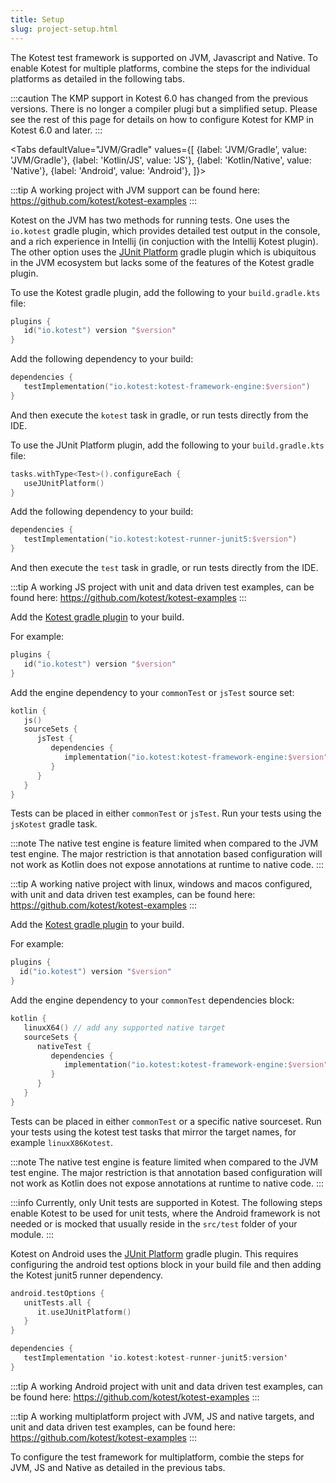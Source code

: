 ```yaml
---
title: Setup
slug: project-setup.html
---
```





The Kotest test framework is supported on JVM, Javascript and Native.
To enable Kotest for multiple platforms, combine the steps for the individual platforms as detailed in the following tabs.

:::caution
The KMP support in Kotest 6.0 has changed from the previous versions. There is no longer a compiler plugi but a simplified setup.
Please see the rest of this page for details on how to configure Kotest for KMP in Kotest 6.0 and later.
:::

<Tabs
defaultValue="JVM/Gradle"
values={[
{label: 'JVM/Gradle', value: 'JVM/Gradle'},
{label: 'Kotlin/JS', value: 'JS'},
{label: 'Kotlin/Native', value: 'Native'},
{label: 'Android', value: 'Android'},
]}>
<TabItem value="JVM/Gradle">

:::tip
A working project with JVM support can be found here:
https://github.com/kotest/kotest-examples
:::

Kotest on the JVM has two methods for running tests. One uses the `io.kotest` gradle plugin, which provides detailed test output in the console, and a rich experience in Intellij (in conjuction with the Intellij Kotest plugin).
The other option uses the [JUnit Platform](https://junit.org/junit5/docs/current/user-guide/#running-tests-build-gradle) gradle plugin which is ubiquitous in the JVM ecosystem but lacks some of the features of the Kotest gradle plugin.

To use the Kotest gradle plugin, add the following to your `build.gradle.kts` file:

```kotlin
plugins {
   id("io.kotest") version "$version"
}
```

Add the following dependency to your build:

```kotlin
dependencies {
   testImplementation("io.kotest:kotest-framework-engine:$version")
}
```

And then execute the `kotest` task in gradle, or run tests directly from the IDE.

To use the JUnit Platform plugin, add the following to your `build.gradle.kts` file:

```kotlin
tasks.withType<Test>().configureEach {
   useJUnitPlatform()
}
```

Add the following dependency to your build:

```kotlin
dependencies {
   testImplementation("io.kotest:kotest-runner-junit5:$version")
}
```

And then execute the `test` task in gradle, or run tests directly from the IDE.

   </TabItem>
   <TabItem value="JS">

:::tip
A working JS project with unit and data driven test examples, can be found here:
https://github.com/kotest/kotest-examples
:::

Add the [Kotest gradle plugin](https://plugins.gradle.org/plugin/io.kotest) to your build.

For example:

```kotlin
plugins {
   id("io.kotest") version "$version"
}
```

Add the engine dependency to your `commonTest` or `jsTest` source set:

```kotlin
kotlin {
   js()
   sourceSets {
      jsTest {
         dependencies {
            implementation("io.kotest:kotest-framework-engine:$version")
         }
      }
   }
}
```

Tests can be placed in either `commonTest` or `jsTest`.
Run your tests using the `jsKotest` gradle task.

:::note
The native test engine is feature limited when compared to the JVM test engine. The major restriction is that annotation
based configuration will not work as Kotlin does not expose annotations at runtime to native code.
:::

   </TabItem>
   <TabItem value="Native">

:::tip
A working native project with linux, windows and macos configured, with unit and data driven test examples, can be found here:
https://github.com/kotest/kotest-examples
:::

Add the [Kotest gradle plugin](https://plugins.gradle.org/plugin/io.kotest) to your build.

For example:

```kotlin
plugins {
  id("io.kotest") version "$version"
}
```

Add the engine dependency to your `commonTest` dependencies block:

```kotlin
kotlin {
   linuxX64() // add any supported native target
   sourceSets {
      nativeTest {
         dependencies {
            implementation("io.kotest:kotest-framework-engine:$version")
         }
      }
   }
}
```

Tests can be placed in either `commonTest` or a specific native sourceset.
Run your tests using the kotest test tasks that mirror the target names, for example `linuxX86Kotest`.

:::note
The native test engine is feature limited when compared to the JVM test engine. The major restriction is that annotation
based configuration will not work as Kotlin does not expose annotations at runtime to native code.
:::
   </TabItem>
   <TabItem value="Android">

:::info
Currently, only Unit tests are supported in Kotest.
The following steps enable Kotest to be used for unit tests, where the Android framework is not needed or is mocked that usually reside in the
`src/test` folder of your module.
:::

Kotest on Android uses the [JUnit Platform](https://junit.org/junit5/docs/current/user-guide/#running-tests-build-gradle) gradle plugin.
This requires configuring the android test options block in your build file and then adding the Kotest junit5 runner dependency.

```kotlin
android.testOptions {
   unitTests.all {
      it.useJUnitPlatform()
   }
}
```

```kotlin
dependencies {
   testImplementation 'io.kotest:kotest-runner-junit5:version'
}
```

:::tip
A working Android project with unit and data driven test examples, can be found here:
https://github.com/kotest/kotest-examples
:::


   </TabItem>
   <TabItem value="Multiplatform">

:::tip
A working multiplatform project with JVM, JS and native targets, and unit and data driven test examples, can be found here:
https://github.com/kotest/kotest-examples
:::

To configure the test framework for multiplatform, combie the steps for JVM, JS and Native as detailed in the previous tabs.

   </TabItem>
</Tabs>
